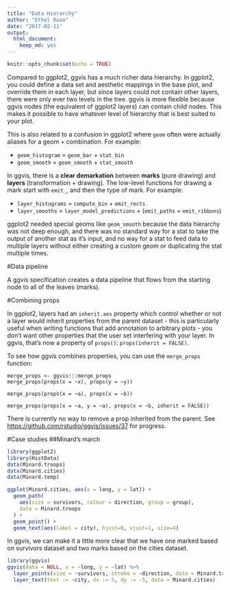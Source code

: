 ---
title: "Data Hierarchy"
author: "Ethel Ruan"
date: "2017-02-11"
output: 
  html_document: 
    keep_md: yes
---

```{r setup, include=FALSE}
knitr::opts_chunk$set(echo = TRUE)
```

Compared to ggplot2, ggvis has a much richer data hierarchy. In ggplot2, you could define a data set and aesthetic mappings in the base plot, and override them in each layer, but since layers could not contain other layers, there were only ever two levels in the tree. ggvis is more flexible because ggvis nodes (the equivalent of ggplot2 layers) can contain child nodes. This makes it possible to have whatever level of hierarchy that is best suited to your plot.

This is also related to a confusion in ggplot2 where `geom` often were actually aliases for a geom + combination. For example:

  -  `geom_histogram` = `geom_bar` + `stat_bin`
  -  `geom_smooth` = `geom_smooth` + `stat_smooth`

In ggvis, there is a **clear demarkation** between **marks** (pure drawing) and **layers** (transformation + drawing). The low-level functions for drawing a mark start with `emit_`, and then the type of mark. For example:

 - `layer_histograms` = `compute_bin` + `emit_rects`
 -  `layer_smooths` = `layer_model_predictions` + (`emit_paths` + `emit_ribbons`)

ggplot2 needed special geoms like `geom_smooth` because the data hierarchy was not deep enough, and there was no standard way for a stat to take the output of another stat as it’s input, and no way for a stat to feed data to multiple layers without either creating a custom geom or duplicating the stat multiple times.

#Data pipeline

A ggvis specification creates a data pipeline that flows from the starting node to all of the leaves (marks).

#Combining props

In ggplot2, layers had an `inherit.aes` property which control whether or not a layer would inherit properties from the parent dataset - this is particularly useful when writing functions that add annotation to arbitrary plots - you don’t want other properties that the user set interfering with your layer. In ggvis, that’s now a property of `props()`: `props(inherit = FALSE)`.

To see how ggvis combines properties, you can use the `merge_props` function:
```
merge_props <- ggvis:::merge_props
merge_props(props(x = ~x), props(y = ~y))

```
```
merge_props(props(x = ~a), props(x = ~b))

```
```
merge_props(props(x = ~a, y = ~a), props(x = ~b, inherit = FALSE))

```
There is currently no way to remove a prop inherited from the parent. See <https://github.com/rstudio/ggvis/issues/37> for progress.

#Case studies
##Minard’s march
```{r}
library(ggplot2)
library(HistData)
data(Minard.troops)
data(Minard.cities)
data(Minard.temp)

ggplot(Minard.cities, aes(x = long, y = lat)) +
  geom_path(
    aes(size = survivors, colour = direction, group = group),
    data = Minard.troops
  ) +
  geom_point() +
  geom_text(aes(label = city), hjust=0, vjust=1, size=4)
```
In ggvis, we can make it a little more clear that we have one marked based on survivors dataset and two marks based on the cities dataset.
```{r}
library(ggvis)
ggvis(data = NULL, x = ~long, y = ~lat) %>%
  layer_points(size = ~survivors, stroke = ~direction, data = Minard.troops) %>%
  layer_text(text := ~city, dx := 5, dy := -5, data = Minard.cities)
```
